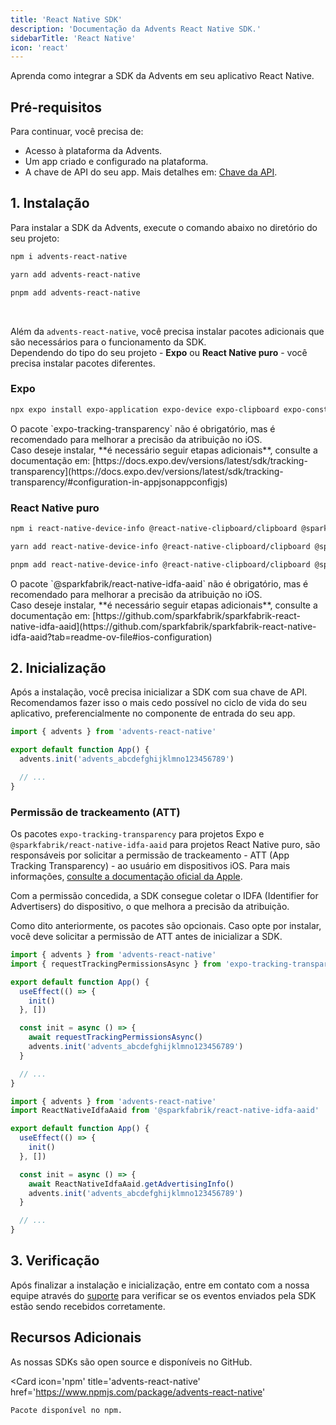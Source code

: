```yaml
---
title: 'React Native SDK'
description: 'Documentação da Advents React Native SDK.'
sidebarTitle: 'React Native'
icon: 'react'
---
```


Aprenda como integrar a SDK da Advents em seu aplicativo React Native.

## Pré-requisitos

Para continuar, você precisa de:

- Acesso à plataforma da Advents.
- Um app criado e configurado na plataforma.
- A chave de API do seu app. Mais detalhes em: [Chave da API](/chave-da-api).

## 1. Instalação

Para instalar a SDK da Advents, execute o comando abaixo no diretório do seu projeto:

<CodeGroup>

```bash npm
npm i advents-react-native
```

```bash yarn
yarn add advents-react-native
```

```bash pnpm
pnpm add advents-react-native
```

</CodeGroup>

<br />

Além da `advents-react-native`, você precisa instalar pacotes adicionais que são necessários para o funcionamento da SDK.<br />
Dependendo do tipo do seu projeto - **Expo** ou **React Native puro** - você precisa instalar pacotes diferentes.

### Expo

```bash Terminal
npx expo install expo-application expo-device expo-clipboard expo-constants expo-tracking-transparency
```

<Warning>
  O pacote `expo-tracking-transparency` não é obrigatório, mas é recomendado para melhorar a
  precisão da atribuição no iOS. <br />
  Caso deseje instalar, **é necessário seguir etapas adicionais**, consulte a documentação em:
  [https://docs.expo.dev/versions/latest/sdk/tracking-transparency](https://docs.expo.dev/versions/latest/sdk/tracking-transparency/#configuration-in-appjsonappconfigjs)
</Warning>

### React Native puro

<CodeGroup>

```bash npm
npm i react-native-device-info @react-native-clipboard/clipboard @sparkfabrik/react-native-idfa-aaid
```

```bash yarn
yarn add react-native-device-info @react-native-clipboard/clipboard @sparkfabrik/react-native-idfa-aaid
```

```bash pnpm
pnpm add react-native-device-info @react-native-clipboard/clipboard @sparkfabrik/react-native-idfa-aaid
```

</CodeGroup>

<Warning>
  O pacote `@sparkfabrik/react-native-idfa-aaid` não é obrigatório, mas é recomendado para melhorar
  a precisão da atribuição no iOS. <br />
  Caso deseje instalar, **é necessário seguir etapas adicionais**, consulte a documentação em:
  [https://github.com/sparkfabrik/sparkfabrik-react-native-idfa-aaid](https://github.com/sparkfabrik/sparkfabrik-react-native-idfa-aaid?tab=readme-ov-file#ios-configuration)
</Warning>

## 2. Inicialização

Após a instalação, você precisa inicializar a SDK com sua chave de API. Recomendamos fazer isso o mais cedo possível no ciclo de vida do seu aplicativo, preferencialmente no componente de entrada do seu app.

```typescript App.tsx
import { advents } from 'advents-react-native'

export default function App() {
  advents.init('advents_abcdefghijklmno123456789')

  // ...
}
```

### Permissão de trackeamento (ATT)

Os pacotes `expo-tracking-transparency` para projetos Expo e `@sparkfabrik/react-native-idfa-aaid` para projetos React Native puro, são responsáveis por solicitar a permissão de trackeamento - ATT (App Tracking Transparency) - ao usuário em dispositivos iOS. Para mais informações, [consulte a documentação oficial da Apple](https://developer.apple.com/app-store/user-privacy-and-data-use).

Com a permissão concedida, a SDK consegue coletar o IDFA (Identifier for Advertisers) do dispositivo, o que melhora a precisão da atribuição.

Como dito anteriormente, os pacotes são opcionais. Caso opte por instalar, você deve solicitar a permissão de ATT antes de inicializar a SDK.

<CodeGroup>

```typescript Expo
import { advents } from 'advents-react-native'
import { requestTrackingPermissionsAsync } from 'expo-tracking-transparency'

export default function App() {
  useEffect(() => {
    init()
  }, [])

  const init = async () => {
    await requestTrackingPermissionsAsync()
    advents.init('advents_abcdefghijklmno123456789')
  }

  // ...
}
```

```typescript React Native puro
import { advents } from 'advents-react-native'
import ReactNativeIdfaAaid from '@sparkfabrik/react-native-idfa-aaid'

export default function App() {
  useEffect(() => {
    init()
  }, [])

  const init = async () => {
    await ReactNativeIdfaAaid.getAdvertisingInfo()
    advents.init('advents_abcdefghijklmno123456789')
  }

  // ...
}
```

</CodeGroup>

## 3. Verificação

Após finalizar a instalação e inicialização, entre em contato com a nossa equipe através do [suporte](/suporte/fale-conosco) para verificar se os eventos enviados pela SDK estão sendo recebidos corretamente.

## Recursos Adicionais

<CardGroup cols={2}>
  <Card
    icon='github'
    title='advents-react-native'
    href='https://github.com/advents-io/advents-react-native'
  >
    As nossas SDKs são open source e disponíveis no GitHub.
  </Card>

  <Card
    icon='npm'
    title='advents-react-native'
    href='https://www.npmjs.com/package/advents-react-native'
  >
    Pacote disponível no npm.
  </Card>
</CardGroup>
